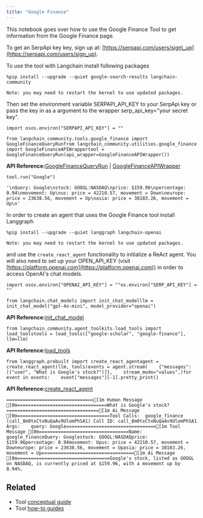 ```yaml
---
title: "Google Finance"
---
```


This notebook goes over how to use the Google Finance Tool to get information from the Google Finance page.

To get an SerpApi key key, sign up at: [https://serpapi.com/users/sign\_up](https://serpapi.com/users/sign_up).

To use the tool with Langchain install following packages

```
%pip install --upgrade --quiet google-search-results langchain-community
```

```
Note: you may need to restart the kernel to use updated packages.
```

Then set the environment variable SERPAPI\_API\_KEY to your SerpApi key or pass the key in as a argument to the wrapper serp\_api\_key="your secret key".

```
import osos.environ["SERPAPI_API_KEY"] = ""
```

```
from langchain_community.tools.google_finance import GoogleFinanceQueryRunfrom langchain_community.utilities.google_finance import GoogleFinanceAPIWrappertool = GoogleFinanceQueryRun(api_wrapper=GoogleFinanceAPIWrapper())
```

**API Reference:**[GoogleFinanceQueryRun](https://python.langchain.com/api_reference/community/tools/langchain_community.tools.google_finance.tool.GoogleFinanceQueryRun.html) | [GoogleFinanceAPIWrapper](https://python.langchain.com/api_reference/community/utilities/langchain_community.utilities.google_finance.GoogleFinanceAPIWrapper.html)

```
tool.run("Google")
```

```
'\nQuery: Google\nstock: GOOGL:NASDAQ\nprice: $159.96\npercentage: 0.94\nmovement: Up\nus: price = 42210.57, movement = Down\neurope: price = 23638.56, movement = Up\nasia: price = 38183.26, movement = Up\n'
```

In order to create an agent that uses the Google Finance tool install Langgraph

```
%pip install --upgrade --quiet langgraph langchain-openai
```

```
Note: you may need to restart the kernel to use updated packages.
```

and use the `create_react_agent` functionality to initialize a ReAct agent. You will also need to set up your OPEN\_API\_KEY (visit [https://platform.openai.com](https://platform.openai.com)) in order to access OpenAI's chat models.

```
import osos.environ["OPENAI_API_KEY"] = ""os.environ["SERP_API_KEY"] = ""
```

```
from langchain.chat_models import init_chat_modelllm = init_chat_model("gpt-4o-mini", model_provider="openai")
```

**API Reference:**[init\_chat\_model](https://python.langchain.com/api_reference/langchain/chat_models/langchain.chat_models.base.init_chat_model.html)

```
from langchain_community.agent_toolkits.load_tools import load_toolstools = load_tools(["google-scholar", "google-finance"], llm=llm)
```

**API Reference:**[load\_tools](https://python.langchain.com/api_reference/community/agent_toolkits/langchain_community.agent_toolkits.load_tools.load_tools.html)

```
from langgraph.prebuilt import create_react_agentagent = create_react_agent(llm, tools)events = agent.stream(    {"messages": [("user", "What is Google's stock?")]},    stream_mode="values",)for event in events:    event["messages"][-1].pretty_print()
```

**API Reference:**[create\_react\_agent](https://langchain-ai.github.io/langgraph/reference/prebuilt/#langgraph.prebuilt.chat_agent_executor.create_react_agent)

```
================================[1m Human Message [0m=================================What is Google's stock?==================================[1m Ai Message [0m==================================Tool Calls:  google_finance (call_8m0txCtxNuQaAv9UlomPhSA1) Call ID: call_8m0txCtxNuQaAv9UlomPhSA1  Args:    query: Google=================================[1m Tool Message [0m=================================Name: google_financeQuery: Googlestock: GOOGL:NASDAQprice: $159.96percentage: 0.94movement: Upus: price = 42210.57, movement = Downeurope: price = 23638.56, movement = Upasia: price = 38183.26, movement = Up==================================[1m Ai Message [0m==================================Google's stock, listed as GOOGL on NASDAQ, is currently priced at $159.96, with a movement up by 0.94%.
```

## Related

* Tool [conceptual guide](/src/oss/concepts/tools)
* Tool [how-to guides](/src/oss/how_to/#tools)
